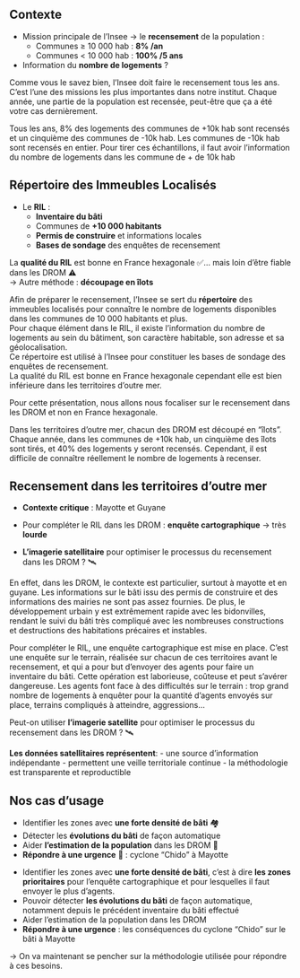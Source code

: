 ## Contexte

- Mission principale de l'Insee → le [**recensement**]{.orange} de la population :
    - Communes ≥ 10 000 hab : [**8% /an**]{.blue2}
    - Communes < 10 000 hab : [**100% /5 ans**]{.blue2}
- Information du [**nombre de logements**]{.orange} ?

::: notes
Comme vous le savez bien, l'Insee doit faire le recensement tous les ans. C'est l'une des missions les plus importantes dans notre institut. Chaque année, une partie de la population est recensée, peut-être que ça a été votre cas dernièrement.

Tous les ans, 8% des logements des communes de +10k hab sont recensés et un cinquième des communes de -10k hab. Les communes de -10k hab sont recensés en entier.
Pour tirer ces échantillons, il faut avoir l'information du nombre de logements dans les commune de + de 10k hab
:::

## Répertoire des Immeubles Localisés

-  Le [**RIL**]{.orange} :
    -   [**Inventaire du bâti**]{.blue2}
    -   Communes de [**+10 000 habitants**]{.blue2}
    -   [**Permis de construire**]{.blue2} et informations locales\
    -   [**Bases de sondage**]{.blue2} des enquêtes de recensement

La [**qualité du RIL**]{.orange} est bonne en France hexagonale ✅... 
mais loin d'être fiable dans les DROM ⚠️  
→ Autre méthode : [**découpage en îlots**]{.orange}

::: notes
Afin de préparer le recensement, l'Insee se sert du [**répertoire**]{.orange} des immeubles localisés pour connaître le nombre de logements disponibles dans les communes de 10 000 habitants et plus.\
Pour chaque élément dans le RIL, il existe l'information du nombre de logements au sein du bâtiment, son caractère habitable, son adresse et sa géolocalisation.\
Ce répertoire est utilisé à l'Insee pour constituer les bases de sondage des enquêtes de recensement.\
La qualité du RIL est bonne en France hexagonale cependant elle est bien inférieure dans les territoires d'outre mer.

Pour cette présentation, nous allons nous focaliser sur le recensement dans les DROM et non en France hexagonale.

Dans les territoires d'outre mer, chacun des DROM est découpé en "îlots". Chaque année, dans les communes de +10k hab, un cinquième des îlots sont tirés, et 40% des logements y seront recensés. Cependant, il est difficile de connaître réellement le nombre de logements à recenser.
:::

## Recensement dans les territoires d'outre mer

-   [**Contexte critique**]{.orange} : Mayotte et Guyane

-   Pour compléter le RIL dans les DROM : [**enquête cartographique**]{.blue2} → très [**lourde**]{.orange}

-   [**L'imagerie satellitaire**]{.orange} pour optimiser le processus du recensement dans les DROM ? 🛰️

::: notes
En effet, dans les DROM, le contexte est particulier, surtout à mayotte et en guyane. Les informations sur le bâti issu des permis de construire et des informations des mairies ne sont pas assez fournies. De plus, le développement urbain y est extrêmement rapide avec les bidonvilles, rendant le suivi du bâti très compliqué avec les nombreuses constructions et destructions des habitations précaires et instables.

Pour compléter le RIL, une enquête cartographique est mise en place. C'est une enquête sur le terrain, réalisée sur chacun de ces territoires avant le recensement, et qui a pour but d'envoyer des agents pour faire un inventaire du bâti. Cette opération est laborieuse, coûteuse et peut s'avérer dangereuse. Les agents font face à des difficultés sur le terrain : trop grand nombre de logements à enquêter pour la quantité d'agents envoyés sur place, terrains compliqués à atteindre, aggressions...

Peut-on utiliser [**l'imagerie satellite**]{.orange} pour optimiser le processus du recensement dans les DROM ? 🛰️

[**Les données satellitaires représentent**]{.orange}: - une source d'information indépendante - permettent une veille territoriale continue - la méthodologie est transparente et reproductible
:::

## Nos cas d'usage

-   Identifier les zones avec [**une forte densité de bâti**]{.orange} 🏘️\
-   Détecter les [**évolutions du bâti**]{.blue2} de façon automatique\
-   Aider [**l'estimation de la population**]{.orange} dans les DROM 👥\
-   [**Répondre à une urgence**]{.red2} 🚨 : cyclone "Chido" à Mayotte

::: notes
-   Identifier les zones avec [**une forte densité de bâti**]{.blue2}, c'est à dire [**les zones prioritaires**]{.blue2} pour l'enquête cartographique et pour lesquelles il faut envoyer le plus d'agents.
-   Pouvoir détecter [**les évolutions du bâti**]{.blue2} de façon automatique, notamment depuis le précédent inventaire du bâti effectué\
-   Aider l'estimation de la population dans les DROM\
-   [**Répondre à une urgence**]{.red2} : les conséquences du cyclone "Chido" sur le bâti à Mayotte

-> On va maintenant se pencher sur la méthodologie utilisée pour répondre à ces besoins.
:::